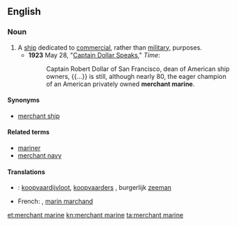 ==English==

===Noun===
{{en-noun}}

# A [[ship]] dedicated to [[commercial]], rather than [[military]], purposes.
#* '''1923''' May 28, "[http://www.time.com/time/magazine/article/0,9171,715507,00.html Captain Dollar Speaks]," ''Time'':
#*: Captain Robert Dollar of San Francisco, dean of American ship owners, {{...}} is still, although nearly 80, the eager champion of an American privately owned '''merchant marine'''.

====Synonyms====
* [[merchant ship]]

====Related terms====
* [[mariner]]
* [[merchant navy]]

====Translations====
{{checktrans-top}}
* {{ttbc|nl}}: [[koopvaardijvloot]], [[koopvaarders]] {{g|m-p}}, burgerlijk [[zeeman]] {{g|m}}
* French: {{t+check|fr|marine marchande}}, [[marin marchand]] {{g|m}}
{{trans-bottom}}

[[et:merchant marine]]
[[kn:merchant marine]]
[[ta:merchant marine]]